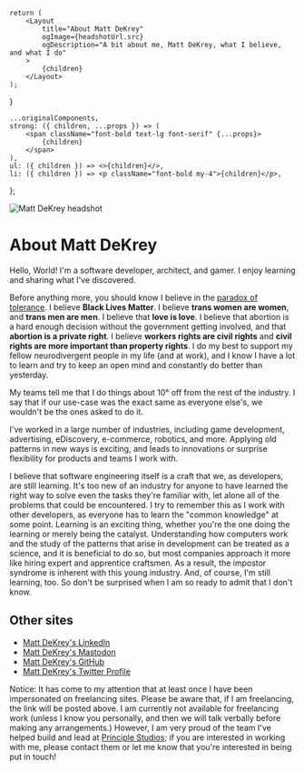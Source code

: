 

	return (
		<Layout
			title="About Matt DeKrey"
			ogImage={headshotUrl.src}
			ogDescription="A bit about me, Matt DeKrey, what I believe, and what I do"
		>
			{children}
		</Layout>
	);
}

	...originalComponents,
	strong: ({ children, ...props }) => (
		<span className="font-bold text-lg font-serif" {...props}>
			{children}
		</span>
	),
	ul: ({ children }) => <>{children}</>,
	li: ({ children }) => <p className="font-bold my-4">{children}</p>,
};

<img
	src={headshotUrl.src}
	className="rounded-full w-20 h-20 inline-flex items-center justify-center float-left m-2"
	alt="Matt DeKrey headshot"
/>

# About Matt DeKrey

Hello, World! I'm a software developer, architect, and gamer. I enjoy learning and sharing what I've discovered.

Before anything more, you should know I believe in the
[paradox of tolerance](https://en.wikipedia.org/wiki/Paradox_of_tolerance).
I believe **Black Lives Matter**. I believe **trans women are women**, and
**trans men are men**. I believe that **love is love**. I believe that abortion
is a hard enough decision without the government getting involved, and that
**abortion is a private right**. I believe **workers rights are civil rights**
and **civil rights are more important than property rights**. I do my best to
support my fellow neurodivergent people in my life (and at work), and I know I
have a lot to learn and try to keep an open mind and constantly do better than
yesterday.

My teams tell me that I do things about 10° off from the rest of the industry.
I say that if our use-case was the exact same as everyone else's, we wouldn't be
the ones asked to do it.

I've worked in a large number of industries, including game development,
advertising, eDiscovery, e-commerce, robotics, and more. Applying old patterns
in new ways is exciting, and leads to innovations or surprise flexibility for
products and teams I work with.

I believe that software engineering itself is a craft that we, as developers, are still learning. It's too new
of an industry for anyone to have learned the right way to solve even the tasks they're familiar with, let alone
all of the problems that could be encountered. I try to remember this as I work with other developers, as
everyone has to learn the "common knowledge" at some point. Learning is an exciting thing, whether you're the
one doing the learning or merely being the catalyst. Understanding how computers work and the study of the
patterns that arise in development can be treated as a science, and it is beneficial to do so, but most
companies approach it more like hiring expert and apprentice craftsmen. As a result, the impostor syndrome is
inherent with this young industry. And, of course, I'm still learning, too. So don't be surprised when I am so
ready to admit that I don't know.

## Other sites

- [Matt DeKrey's LinkedIn](https://www.linkedin.com/in/mattdekrey/)
- [Matt DeKrey's Mastodon](https://hachyderm.io/@mdekrey)
- [Matt DeKrey's GitHub](https://github.com/mdekrey)
- [Matt DeKrey's Twitter Profile](https://twitter.com/mdekrey)

<span className="font-bold text-red-700">Notice: </span>It has come to my
attention that at least once I have been impersonated on freelancing sites.
Please be aware that, if I am freelancing, the link will be posted above. I am
currently not available for freelancing work (unless I know you personally, and
then we will talk verbally before making any arrangements.) However, I am very
proud of the team I've helped build and lead at [Principle
Studios](https://principlestudios.com); if you are interested in working with
me, please contact them or let me know that you're interested in being put in
touch!
